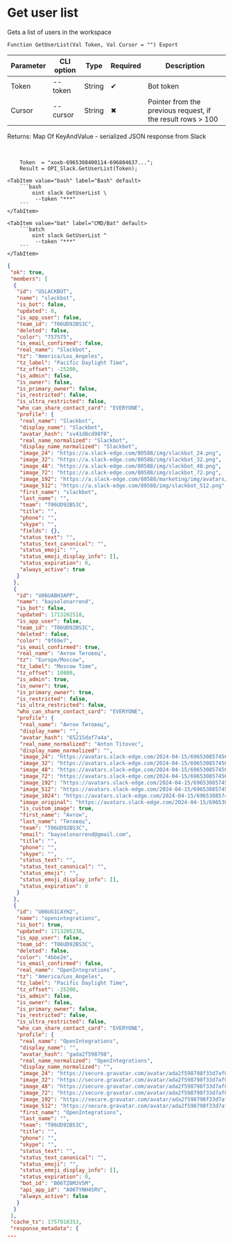 ﻿---
sidebar_position: 3
description: Get user list and other functions to work with Slack in the Open Integration Package, a free open-source integration library for 1C:Enterprise 8, OneScript and CLI
keywords: [1C, 1С, 1С:Enterprise, 1С:Enterprise 8.3, API, Integration, Services, Exchange, OneScript, CLI, Slack]
---


# Get user list
 Gets a list of users in the workspace



`Function GetUserList(Val Token, Val Cursor = "") Export`

  | Parameter | CLI option | Type | Required | Description |
  |-|-|-|-|-|
  | Token | --token | String | &#x2714; | Bot token |
  | Cursor | --cursor | String | &#x2716; | Pointer from the previous request, if the result rows > 100 |

  
  Returns:  Map Of KeyAndValue - serialized JSON response from Slack

<br/>




```bsl title="1C:Enterprise/OneScript code example"
    Token  = "xoxb-6965308400114-696804637...";
    Result = OPI_Slack.GetUserList(Token);
```
 

 <Tabs>
  
    <TabItem value="bash" label="Bash" default>
        ```bash
            oint slack GetUserList \
             --token "***"
        ```
    </TabItem>
  
    <TabItem value="bat" label="CMD/Bat" default>
        ```batch
            oint slack GetUserList ^
             --token "***"
        ```
    </TabItem>
</Tabs>


```json title="Result"
{
 "ok": true,
 "members": [
  {
   "id": "USLACKBOT",
   "name": "slackbot",
   "is_bot": false,
   "updated": 0,
   "is_app_user": false,
   "team_id": "T06UD92BS3C",
   "deleted": false,
   "color": "757575",
   "is_email_confirmed": false,
   "real_name": "Slackbot",
   "tz": "America/Los_Angeles",
   "tz_label": "Pacific Daylight Time",
   "tz_offset": -25200,
   "is_admin": false,
   "is_owner": false,
   "is_primary_owner": false,
   "is_restricted": false,
   "is_ultra_restricted": false,
   "who_can_share_contact_card": "EVERYONE",
   "profile": {
    "real_name": "Slackbot",
    "display_name": "Slackbot",
    "avatar_hash": "sv41d8cd98f0",
    "real_name_normalized": "Slackbot",
    "display_name_normalized": "Slackbot",
    "image_24": "https://a.slack-edge.com/80588/img/slackbot_24.png",
    "image_32": "https://a.slack-edge.com/80588/img/slackbot_32.png",
    "image_48": "https://a.slack-edge.com/80588/img/slackbot_48.png",
    "image_72": "https://a.slack-edge.com/80588/img/slackbot_72.png",
    "image_192": "https://a.slack-edge.com/80588/marketing/img/avatars/slackbot/avatar-slackbot.png",
    "image_512": "https://a.slack-edge.com/80588/img/slackbot_512.png",
    "first_name": "slackbot",
    "last_name": "",
    "team": "T06UD92BS3C",
    "title": "",
    "phone": "",
    "skype": "",
    "fields": {},
    "status_text": "",
    "status_text_canonical": "",
    "status_emoji": "",
    "status_emoji_display_info": [],
    "status_expiration": 0,
    "always_active": true
   }
  },
  {
   "id": "U06UABH3APP",
   "name": "bayselonarrend",
   "is_bot": false,
   "updated": 1713202518,
   "is_app_user": false,
   "team_id": "T06UD92BS3C",
   "deleted": false,
   "color": "9f69e7",
   "is_email_confirmed": true,
   "real_name": "Антон Титовец",
   "tz": "Europe/Moscow",
   "tz_label": "Moscow Time",
   "tz_offset": 10800,
   "is_admin": true,
   "is_owner": true,
   "is_primary_owner": true,
   "is_restricted": false,
   "is_ultra_restricted": false,
   "who_can_share_contact_card": "EVERYONE",
   "profile": {
    "real_name": "Антон Титовец",
    "display_name": "",
    "avatar_hash": "65215daf7a4a",
    "real_name_normalized": "Anton Titovec",
    "display_name_normalized": "",
    "image_24": "https://avatars.slack-edge.com/2024-04-15/6965308574562_65215daf7a4a35eddf9c_24.png",
    "image_32": "https://avatars.slack-edge.com/2024-04-15/6965308574562_65215daf7a4a35eddf9c_32.png",
    "image_48": "https://avatars.slack-edge.com/2024-04-15/6965308574562_65215daf7a4a35eddf9c_48.png",
    "image_72": "https://avatars.slack-edge.com/2024-04-15/6965308574562_65215daf7a4a35eddf9c_72.png",
    "image_192": "https://avatars.slack-edge.com/2024-04-15/6965308574562_65215daf7a4a35eddf9c_192.png",
    "image_512": "https://avatars.slack-edge.com/2024-04-15/6965308574562_65215daf7a4a35eddf9c_512.png",
    "image_1024": "https://avatars.slack-edge.com/2024-04-15/6965308574562_65215daf7a4a35eddf9c_1024.png",
    "image_original": "https://avatars.slack-edge.com/2024-04-15/6965308574562_65215daf7a4a35eddf9c_original.png",
    "is_custom_image": true,
    "first_name": "Антон",
    "last_name": "Титовец",
    "team": "T06UD92BS3C",
    "email": "bayselonarrend@gmail.com",
    "title": "",
    "phone": "",
    "skype": "",
    "status_text": "",
    "status_text_canonical": "",
    "status_emoji": "",
    "status_emoji_display_info": [],
    "status_expiration": 0
   }
  },
  {
   "id": "U06UG1CAYH2",
   "name": "openintegrations",
   "is_bot": true,
   "updated": 1713205238,
   "is_app_user": false,
   "team_id": "T06UD92BS3C",
   "deleted": false,
   "color": "4bbe2e",
   "is_email_confirmed": false,
   "real_name": "OpenIntegrations",
   "tz": "America/Los_Angeles",
   "tz_label": "Pacific Daylight Time",
   "tz_offset": -25200,
   "is_admin": false,
   "is_owner": false,
   "is_primary_owner": false,
   "is_restricted": false,
   "is_ultra_restricted": false,
   "who_can_share_contact_card": "EVERYONE",
   "profile": {
    "real_name": "OpenIntegrations",
    "display_name": "",
    "avatar_hash": "gada2f598798",
    "real_name_normalized": "OpenIntegrations",
    "display_name_normalized": "",
    "image_24": "https://secure.gravatar.com/avatar/ada2f598798f33d7af084f0c8793a209.jpg?s=24&d=https%3A%2F%2Fa.slack-edge.com%2Fdf10d%2Fimg%2Favatars%2Fava_0007-24.png",
    "image_32": "https://secure.gravatar.com/avatar/ada2f598798f33d7af084f0c8793a209.jpg?s=32&d=https%3A%2F%2Fa.slack-edge.com%2Fdf10d%2Fimg%2Favatars%2Fava_0007-32.png",
    "image_48": "https://secure.gravatar.com/avatar/ada2f598798f33d7af084f0c8793a209.jpg?s=48&d=https%3A%2F%2Fa.slack-edge.com%2Fdf10d%2Fimg%2Favatars%2Fava_0007-48.png",
    "image_72": "https://secure.gravatar.com/avatar/ada2f598798f33d7af084f0c8793a209.jpg?s=72&d=https%3A%2F%2Fa.slack-edge.com%2Fdf10d%2Fimg%2Favatars%2Fava_0007-72.png",
    "image_192": "https://secure.gravatar.com/avatar/ada2f598798f33d7af084f0c8793a209.jpg?s=192&d=https%3A%2F%2Fa.slack-edge.com%2Fdf10d%2Fimg%2Favatars%2Fava_0007-192.png",
    "image_512": "https://secure.gravatar.com/avatar/ada2f598798f33d7af084f0c8793a209.jpg?s=512&d=https%3A%2F%2Fa.slack-edge.com%2Fdf10d%2Fimg%2Favatars%2Fava_0007-512.png",
    "first_name": "OpenIntegrations",
    "last_name": "",
    "team": "T06UD92BS3C",
    "title": "",
    "phone": "",
    "skype": "",
    "status_text": "",
    "status_text_canonical": "",
    "status_emoji": "",
    "status_emoji_display_info": [],
    "status_expiration": 0,
    "bot_id": "B06TZ0MJV5M",
    "api_app_id": "A06TYNH45RV",
    "always_active": false
   }
  }
 ],
 "cache_ts": 1757918353,
 "response_metadata": {
...
```
